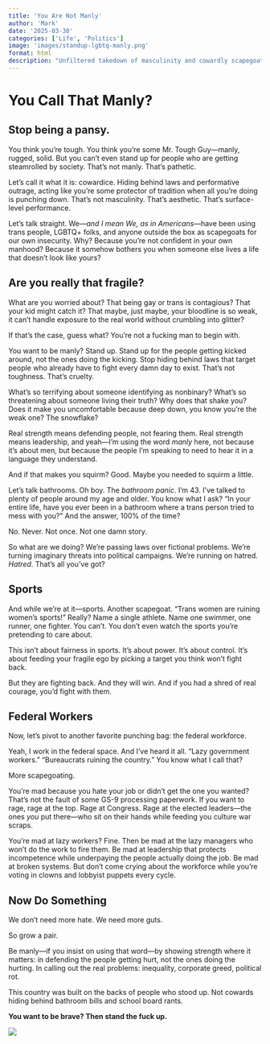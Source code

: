 ```yaml
---
title: 'You Are Not Manly'
author: 'Mark'
date: '2025-03-30'
categories: ['Life', 'Politics']
image: 'images/standup-lgbtq-manly.png'
format: html
description: "Unfiltered takedown of masculinity and cowardly scapegoating in American culture. It calls out those who claim to be “tough” or “manly” while targeting marginalized groups like the LGBTQ+ community and government workers instead of standing up for justice. The central message: true strength isn’t about dominance—it’s about defending the vulnerable and calling out real power structures."
---
```


# **You Call That Manly?**

## Stop being a pansy.

You think you’re tough. You think you’re some Mr. Tough Guy—manly, rugged, solid. But you can’t even stand up for people who are getting steamrolled by society. That’s not manly. That’s pathetic.

Let’s call it what it is: cowardice. Hiding behind laws and performative outrage, acting like you’re some protector of tradition when all you’re doing is punching down. That’s not masculinity. That’s aesthetic. That’s surface-level performance.

Let’s talk straight. We—*and I mean We, as in Americans*—have been using trans people, LGBTQ+ folks, and anyone outside the box as scapegoats for our own insecurity. Why? Because you’re not confident in your own manhood? Because it somehow bothers you when someone else lives a life that doesn’t look like yours?

## Are you really that fragile?

What are you worried about? That being gay or trans is contagious? That your kid might catch it? That maybe, just maybe, your bloodline is so weak, it can’t handle exposure to the real world without crumbling into glitter?

If that’s the case, guess what? You’re not a fucking man to begin with.

You want to be manly? Stand up. Stand up for the people getting kicked around, not the ones doing the kicking. Stop hiding behind laws that target people who already have to fight every damn day to exist. That’s not toughness. That’s cruelty.

What’s so terrifying about someone identifying as nonbinary? What’s so threatening about someone living their truth? Why does that shake you? Does it make you uncomfortable because deep down, you know you’re the weak one? The snowflake?

Real strength means defending people, not fearing them. Real strength means leadership, and yeah—I’m using the word *manly* here, not because it’s about men, but because the people I’m speaking to need to hear it in a language they understand.

And if that makes you squirm? Good. Maybe you needed to squirm a little.

Let’s talk bathrooms. Oh boy. The *bathroom panic*. I’m 43. I’ve talked to plenty of people around my age and older. You know what I ask? “In your entire life, have you ever been in a bathroom where a trans person tried to mess with you?” And the answer, 100% of the time?

No. Never. Not once. Not one damn story.

So what are we doing? We’re passing laws over fictional problems. We’re turning imaginary threats into political campaigns. We’re running on hatred. *Hatred*. That’s all you’ve got?

## Sports

And while we’re at it—sports. Another scapegoat. “Trans women are ruining women’s sports!” Really? Name a single athlete. Name one swimmer, one runner, one fighter. You can’t. You don’t even watch the sports you’re pretending to care about.

This isn’t about fairness in sports. It’s about power. It’s about control. It’s about feeding your fragile ego by picking a target you think won’t fight back.

But they are fighting back. And they will win. And if you had a shred of real courage, you’d fight with them.

## Federal Workers

Now, let’s pivot to another favorite punching bag: the federal workforce.

Yeah, I work in the federal space. And I’ve heard it all. “Lazy government workers.” “Bureaucrats ruining the country.” You know what I call that?

More scapegoating.

You’re mad because you hate your job or didn’t get the one you wanted? That’s not the fault of some GS-9 processing paperwork. If you want to rage, rage at the top. Rage at Congress. Rage at the elected leaders—the ones *you* put there—who sit on their hands while feeding you culture war scraps.

You’re mad at lazy workers? Fine. Then be mad at the lazy managers who won’t do the work to fire them. Be mad at leadership that protects incompetence while underpaying the people actually doing the job. Be mad at broken systems. But don’t come crying about the workforce while you’re voting in clowns and lobbyist puppets every cycle.


## Now Do Something

We don’t need more hate. We need more guts.

So grow a pair.

Be manly—if you insist on using that word—by showing strength where it matters: in defending the people getting hurt, not the ones doing the hurting. In calling out the real problems: inequality, corporate greed, political rot.

This country was built on the backs of people who stood up. Not cowards hiding behind bathroom bills and school board rants.

**You want to be brave? Then stand the fuck up.**

![](images/standup-lgbtq-manly.png)
